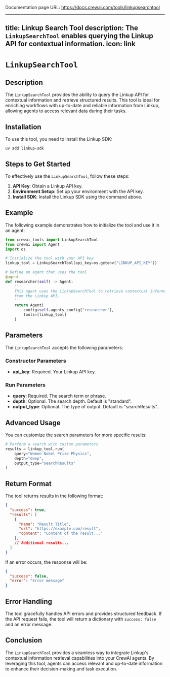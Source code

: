 Documentation page URL: https://docs.crewai.com/tools/linkupsearchtool

---
title: Linkup Search Tool
description: The `LinkupSearchTool` enables querying the Linkup API for contextual information.
icon: link
---

# `LinkupSearchTool`

## Description

The `LinkupSearchTool` provides the ability to query the Linkup API for contextual information and retrieve structured results. This tool is ideal for enriching workflows with up-to-date and reliable information from Linkup, allowing agents to access relevant data during their tasks.

## Installation

To use this tool, you need to install the Linkup SDK:

```shell
uv add linkup-sdk
```

## Steps to Get Started

To effectively use the `LinkupSearchTool`, follow these steps:

1. **API Key**: Obtain a Linkup API key.
2. **Environment Setup**: Set up your environment with the API key.
3. **Install SDK**: Install the Linkup SDK using the command above.

## Example

The following example demonstrates how to initialize the tool and use it in an agent:

```python Code
from crewai_tools import LinkupSearchTool
from crewai import Agent
import os

# Initialize the tool with your API key
linkup_tool = LinkupSearchTool(api_key=os.getenv("LINKUP_API_KEY"))

# Define an agent that uses the tool
@agent
def researcher(self) -> Agent:
    '''
    This agent uses the LinkupSearchTool to retrieve contextual information
    from the Linkup API.
    '''
    return Agent(
        config=self.agents_config["researcher"],
        tools=[linkup_tool]
    )
```

## Parameters

The `LinkupSearchTool` accepts the following parameters:

### Constructor Parameters
- **api_key**: Required. Your Linkup API key.

### Run Parameters
- **query**: Required. The search term or phrase.
- **depth**: Optional. The search depth. Default is "standard".
- **output_type**: Optional. The type of output. Default is "searchResults".

## Advanced Usage

You can customize the search parameters for more specific results:

```python Code
# Perform a search with custom parameters
results = linkup_tool.run(
    query="Women Nobel Prize Physics",
    depth="deep",
    output_type="searchResults"
)
```

## Return Format

The tool returns results in the following format:

```json
{
  "success": true,
  "results": [
    {
      "name": "Result Title",
      "url": "https://example.com/result",
      "content": "Content of the result..."
    },
    // Additional results...
  ]
}
```

If an error occurs, the response will be:

```json
{
  "success": false,
  "error": "Error message"
}
```

## Error Handling

The tool gracefully handles API errors and provides structured feedback. If the API request fails, the tool will return a dictionary with `success: false` and an error message.

## Conclusion

The `LinkupSearchTool` provides a seamless way to integrate Linkup's contextual information retrieval capabilities into your CrewAI agents. By leveraging this tool, agents can access relevant and up-to-date information to enhance their decision-making and task execution. 